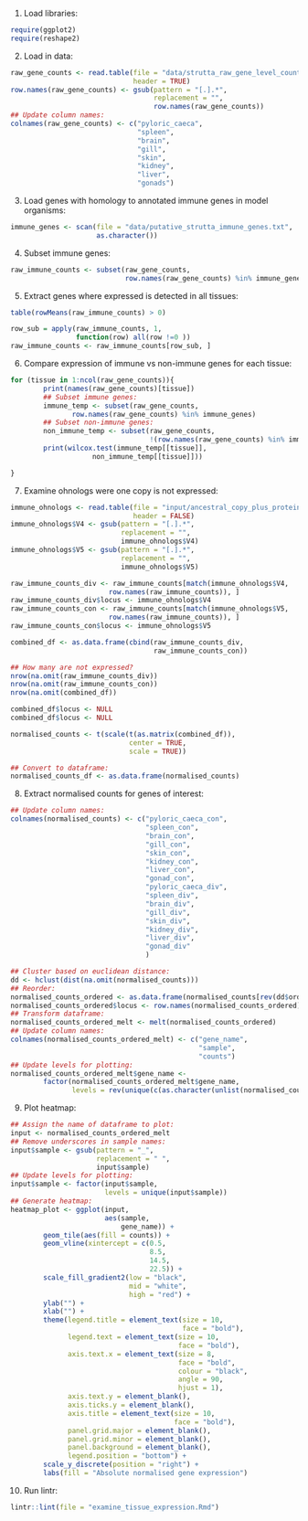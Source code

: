 
1. Load libraries:

```r
require(ggplot2)
require(reshape2)
```

2. Load in data:

```r
raw_gene_counts <- read.table(file = "data/strutta_raw_gene_level_counts.txt",
                              header = TRUE)
row.names(raw_gene_counts) <- gsub(pattern = "[.].*",
                                   replacement = "",
                                   row.names(raw_gene_counts))
## Update column names:
colnames(raw_gene_counts) <- c("pyloric_caeca",
                               "spleen",
                               "brain",
                               "gill",
                               "skin",
                               "kidney",
                               "liver",
                               "gonads")
```

3. Load genes with homology to annotated immune genes in model organisms:

```r
immune_genes <- scan(file = "data/putative_strutta_immune_genes.txt",
                     as.character())
```

4. Subset immune genes:

```r
raw_immune_counts <- subset(raw_gene_counts,
                            row.names(raw_gene_counts) %in% immune_genes)
```

5. Extract genes where expressed is detected in all tissues:

```r
table(rowMeans(raw_immune_counts) > 0)

row_sub = apply(raw_immune_counts, 1,
                function(row) all(row !=0 ))
raw_immune_counts <- raw_immune_counts[row_sub, ]
```

6. Compare expression of immune vs non-immune genes for each tissue:

```r
for (tissue in 1:ncol(raw_gene_counts)){
        print(names(raw_gene_counts)[tissue])
        ## Subset immune genes:
        immune_temp <- subset(raw_gene_counts,
               row.names(raw_gene_counts) %in% immune_genes)
        ## Subset non-immune genes:
        non_immune_temp <- subset(raw_gene_counts,
                                  !(row.names(raw_gene_counts) %in% immune_genes))
        print(wilcox.test(immune_temp[[tissue]],
                    non_immune_temp[[tissue]]))

}
```

7. Examine ohnologs were one copy is not expressed:

```r
immune_ohnologs <- read.table(file = "input/ancestral_copy_plus_protein_length.txt",
                              header = FALSE)
immune_ohnologs$V4 <- gsub(pattern = "[.].*",
                           replacement = "",
                           immune_ohnologs$V4)
immune_ohnologs$V5 <- gsub(pattern = "[.].*",
                           replacement = "",
                           immune_ohnologs$V5)

raw_immune_counts_div <- raw_immune_counts[match(immune_ohnologs$V4,
                        row.names(raw_immune_counts)), ]
raw_immune_counts_div$locus <- immune_ohnologs$V4
raw_immune_counts_con <- raw_immune_counts[match(immune_ohnologs$V5,
                        row.names(raw_immune_counts)), ]
raw_immune_counts_con$locus <- immune_ohnologs$V5

combined_df <- as.data.frame(cbind(raw_immune_counts_div,
                                   raw_immune_counts_con))

## How many are not expressed?
nrow(na.omit(raw_immune_counts_div))
nrow(na.omit(raw_immune_counts_con))
nrow(na.omit(combined_df))

combined_df$locus <- NULL
combined_df$locus <- NULL

normalised_counts <- t(scale(t(as.matrix(combined_df)),
                             center = TRUE,
                             scale = TRUE))

## Convert to dataframe:
normalised_counts_df <- as.data.frame(normalised_counts)
```

8. Extract normalised counts for genes of interest:

```r
## Update column names:
colnames(normalised_counts) <- c("pyloric_caeca_con",
                                 "spleen_con",
                                 "brain_con",
                                 "gill_con",
                                 "skin_con",
                                 "kidney_con",
                                 "liver_con",
                                 "gonad_con",
                                 "pyloric_caeca_div",
                                 "spleen_div",
                                 "brain_div",
                                 "gill_div",
                                 "skin_div",
                                 "kidney_div",
                                 "liver_div",
                                 "gonad_div"
                                 )

## Cluster based on euclidean distance:
dd <- hclust(dist(na.omit(normalised_counts)))
## Reorder:
normalised_counts_ordered <- as.data.frame(normalised_counts[rev(dd$order), ])
normalised_counts_ordered$locus <- row.names(normalised_counts_ordered)
## Transform dataframe:
normalised_counts_ordered_melt <- melt(normalised_counts_ordered)
## Update column names:
colnames(normalised_counts_ordered_melt) <- c("gene_name",
                                              "sample",
                                              "counts")
## Update levels for plotting:
normalised_counts_ordered_melt$gene_name <-
        factor(normalised_counts_ordered_melt$gene_name,
               levels = rev(unique(c(as.character(unlist(normalised_counts_ordered_melt$gene_name))))))
```

9. Plot heatmap:

```r
## Assign the name of dataframe to plot:
input <- normalised_counts_ordered_melt
## Remove underscores in sample names:
input$sample <- gsub(pattern = "_",
                     replacement = " ",
                     input$sample)
## Update levels for plotting:
input$sample <- factor(input$sample,
                       levels = unique(input$sample))
## Generate heatmap:
heatmap_plot <- ggplot(input,
                       aes(sample,
                           gene_name)) +
        geom_tile(aes(fill = counts)) +
        geom_vline(xintercept = c(0.5,
                                  8.5,
                                  14.5,
                                  22.5)) +
        scale_fill_gradient2(low = "black",
                             mid = "white",
                             high = "red") +
        ylab("") +
        xlab("") +
        theme(legend.title = element_text(size = 10,
                                          face = "bold"),
              legend.text = element_text(size = 10,
                                         face = "bold"),
              axis.text.x = element_text(size = 8,
                                         face = "bold",
                                         colour = "black",
                                         angle = 90,
                                         hjust = 1),
              axis.text.y = element_blank(),
              axis.ticks.y = element_blank(),
              axis.title = element_text(size = 10,
                                        face = "bold"),
              panel.grid.major = element_blank(),
              panel.grid.minor = element_blank(),
              panel.background = element_blank(),
              legend.position = "bottom") +
        scale_y_discrete(position = "right") +
        labs(fill = "Absolute normalised gene expression")
```

10. Run lintr:

```r
lintr::lint(file = "examine_tissue_expression.Rmd")
```